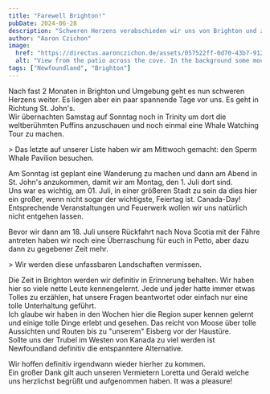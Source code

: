 ```yaml
---
title: "Farewell Brighton!"
pubDate: 2024-06-28
description: "Schweren Herzens verabschieden wir uns von Brighton und ziehen nun weiter."
author: "Aaron Czichon"
image:
  href: "https://directus.aaronczichon.de/assets/057522ff-0d70-43b7-9125-0ab3772adc6e.jpeg?quality=70&width=1600"
  alt: "View from the patio across the cove. In the background some mountains where the fog is in between."
tags: ["Newfoundland", "Brighton"]
---
```



Nach fast 2 Monaten in Brighton und Umgebung geht es nun schweren Herzens weiter.
Es liegen aber ein paar spannende Tage vor uns. Es geht in Richtung St. John's.  
Wir übernachten Samstag auf Sonntag noch in Trinity um dort die weltberühmten Puffins anzuschauen und noch einmal eine Whale Watching Tour zu machen.

<DirectusImage assetId="b4ae8f02-e98e-4e23-bd63-8955be9e5baf.jpeg" />> Das
letzte auf unserer Liste haben wir am Mittwoch gemacht: den Sperm Whale Pavilion
besuchen.

Am Sonntag ist geplant eine Wanderung zu machen und dann am Abend in St. John's anzukommen, damit wir am Montag, den 1. Juli dort sind.  
Uns war es wichtig, am 01. Juli, in einer größeren Stadt zu sein da dies hier ein großer, wenn nicht sogar der wichtigste, Feiertag ist. Canada-Day!  
Entsprechende Veranstaltungen und Feuerwerk wollen wir uns natürlich nicht entgehen lassen.

Bevor wir dann am 18. Juli unsere Rückfahrt nach Nova Scotia mit der Fähre antreten haben wir noch eine Überraschung für euch in Petto, aber dazu dann zu gegebener Zeit mehr.

<DirectusImage assetId="378dfade-adfe-4ce5-9446-a2b527fa5e48.jpeg" />> Wir
werden diese unfassbaren Landschaften vermissen.

Die Zeit in Brighton werden wir definitiv in Erinnerung behalten. Wir haben hier so viele nette Leute kennengelernt. Jede und jeder hatte immer etwas Tolles zu erzählen, hat unsere Fragen beantwortet oder einfach nur eine tolle Unterhaltung geführt.  
Ich glaube wir haben in den Wochen hier die Region super kennen gelernt und einige tolle Dinge erlebt und gesehen. Das reicht von Moose über tolle Aussichten und Routen bis zu "unserem" Eisberg vor der Haustüre.  
Sollte uns der Trubel im Westen von Kanada zu viel werden ist Newfoundland definitiv die entspanntere Alternative.

Wir hoffen definitiv irgendwann wieder hierher zu kommen.  
Ein großer Dank gilt auch unseren Vermietern Loretta und Gerald welche uns herzlichst begrüßt und aufgenommen haben. It was a pleasure!
